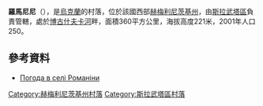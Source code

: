 {{coord|50|17|53|N|26|59|6|E|scale:100000|display=title}}

'''羅馬尼尼'''（{{lang-uk|Романіни}}），是[[烏克蘭|烏克蘭]]的村落，位於該國西部[[赫梅利尼茨基州|赫梅利尼茨基州]]，由[[斯拉武塔區|斯拉武塔區]]負責管轄，處於[[博古什夫卡河_(烏特卡河支流)|博古什夫卡河]]畔，面積360平方公里，海拔高度221米，2001年人口250。

==參考資料==
* [http://weather.in.ua/ua/hmel'nickaja/22716 Погода в селі Романіни]

{{DEFAULTSORT:Романіни}}
[[Category:赫梅利尼茨基州村落|Category:赫梅利尼茨基州村落]]
[[Category:斯拉武塔區村落|Category:斯拉武塔區村落]]


{{Khmelnytskyi-geo-stub}}